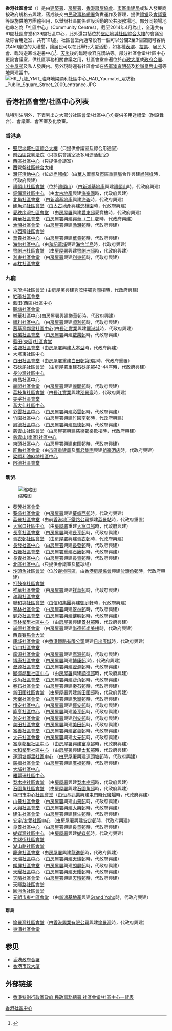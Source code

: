 '''香港社區會堂'''（{{lang-en|Hong Kong Community Halls}}）是由[[建築署|建築署]]、[[房屋署|房屋署]]、[[香港房屋協會|香港房屋協會]]、[[市區重建局|市區重建局]]或私人發展商按政府規格去興建，落成後交由[[民政事務總署|民政事務總署]]負責運作及管理，提供[[禮堂|禮堂]]及[[會議室|會議室]]等設施供地方團體租用，以舉辦社區關係建設活動的公共服務場地。部分同類場地也命名為「社區中心」（Community Centres）。截至2014年4月為止，全港共有61間社區會堂和39間社區中心，此外還包括位於[[堅尼地城社區綜合大樓|堅尼地城社區綜合大樓]]的會議室及綜合用途室，共有101處。社區會堂內通常設有一個可以分間2至3個空間可容納共450座位的大禮堂，讓居民可以在此舉行大型活動，如各種[[表演|表演]]、[[投票|投票]]、居民大會、臨時避寒或避暑中心<ref>{{cite web|url=https://www.had.gov.hk/tc/public_services/emergency_services/emergency.htm|title=緊急支援服務|work=[[民政事務總署|民政事務總署]]|language=zh-hant}}</ref>、[[天災|天災]]後的臨時收容庇護站等。部分社區會堂/社區中心更設會議室，供社區事務相關會議之用，社區會堂普遍位於[[香港市政大厦|市政大厦]]或[[香港政府合署|政府合署]]、[[公共屋邨|公共屋邨]]及私人發展内。另外現時還有社區會堂在[[將軍澳|將軍澳]][[雍明苑|雍明苑]]及[[粉嶺|粉嶺]][[皇后山邨|皇后山邨]]等地興建當中。
[[File:HK_九龍_YMT_油麻地梁顯利社區中心_HAD_Yaumatei_眾坊街_Public_Square_Street_2009_entrance.JPG|thumb]]

==香港社區會堂/社區中心列表==

除特別注明外，下表列出之大部分社區會堂/社區中心均提供多用途禮堂（附設舞台）、會議室、會客室及化妝室。

===香港島===
* [[堅尼地城社區綜合大樓|堅尼地城社區綜合大樓]]（只提供會議室及綜合用途室）
* [[西區裁判法院|前西區裁判法院]]（只提供會議室及多用途活動室）
* [[西區社區中心|西區社區中心]]（只提供會議室）
* [[西營盤社區綜合大樓|西營盤社區綜合大樓]]
* [[灣仔活動中心|灣仔活動中心]]（位於[[尚翹峰|尚翹峰]]）(由[[華人置業|華人置業]]及[[市區重建局|市區重建局]]合作興建[[尚翹峰|尚翹峰]]時，代政府興建）
* [[禮頓山社區會堂|禮頓山社區會堂]]（位於[[禮頓山|禮頓山]]）（由[[新鴻基地產|新鴻基地產]]興建[[禮頓山|禮頓山]]時，代政府興建）
* [[銅鑼灣社區中心|銅鑼灣社區中心]] （由[[太古地產|太古地產]]興建[[海峯園|海峯園]]時，代政府興建）
* [[北角社區會堂|北角社區會堂]] （由[[新鴻基地產|新鴻基地產]]興建[[海璇|海璇]]時，代政府興建）
* [[鰂魚涌社區會堂|鰂魚涌社區會堂]]（由[[太古地產|太古地產]]興建[[逸樺園|逸樺園]]時，代政府興建）
* [[愛秩序灣社區會堂|愛秩序灣社區會堂]] （由[[房屋署|房屋署]]興建[[愛東邨|愛東邨]]愛寶樓時，代政府興建）
* [[興華社區會堂|興華社區會堂]] （由[[房屋署|房屋署]]興建[[興華（二）邨|興華（二）邨]]時，代政府興建）
* [[漁灣社區會堂|漁灣社區會堂]] （由[[房屋署|房屋署]]興建[[漁灣邨|漁灣邨]]時，代政府興建）
* [[小西灣社區會堂|小西灣社區會堂]]
* [[華貴社區中心|華貴社區中心]] （由[[房屋署|房屋署]]興建[[華貴邨|華貴邨]]時，代政府興建）
* [[海怡社區中心|海怡社區中心]]（由[[和記黃埔|和記黃埔]]興建[[海怡半島|海怡半島]]時，代政府興建）
* [[鴨脷洲社區會堂|鴨脷洲社區會堂]] （由[[房屋署|房屋署]]興建[[鴨脷洲邨|鴨脷洲邨]]時，代政府興建）
* [[利東社區會堂|利東社區會堂]] （由[[房屋署|房屋署]]興建[[利東邨|利東邨]]時，代政府興建）
* [[赤柱社區會堂|赤柱社區會堂]]

===九龍===
* [[秀茂坪社區會堂|秀茂坪社區會堂]] (由[[房屋署|房屋署]]興建[[秀茂坪邨|秀茂坪邨]][[秀潤樓|秀潤樓]]時，代政府興建)
* [[紅磡社區會堂|紅磡社區會堂]]
* [[藍田(西區)社區中心|藍田(西區)社區中心]]
* [[觀塘社區會堂|觀塘社區會堂]] 
* [[樂華社區中心|樂華社區中心]](由[[房屋署|房屋署]]興建[[樂華邨|樂華邨]]時，代政府興建)
* [[順利社區中心|順利社區中心]] （由[[房屋署|房屋署]]興建[[順利邨|順利邨]]時，代政府興建）
* [[茜草灣鄰里社區中心|茜草灣鄰里社區中心]](由[[長江實業|長江實業]]興建[[麗港城|麗港城]]時，代政府興建)
* [[啟業社區會堂|啟業社區會堂]] （由[[房屋署|房屋署]]興建[[啟業邨|啟業邨]]時，代政府興建）
* [[藍田(東區)社區會堂|藍田(東區)社區會堂]] 
* [[油塘社區會堂|油塘社區會堂]]（由[[房屋署|房屋署]]興建[[大本型|大本型]]時，代政府興建）
* [[大坑東社區中心|大坑東社區中心]] 
* [[白田社區會堂|白田社區會堂]]（由[[房屋署|房屋署]]重建[[白田邨|白田邨]][[第9期|第9期]]時，代政府重置）
* [[石硤尾社區會堂|石硤尾社區會堂]] （由[[房屋署|房屋署]]重建[[石硤尾邨|石硤尾邨]]42-44座時，代政府興建）
* [[長沙灣社區中心|長沙灣社區中心]]
* [[南昌社區中心|南昌社區中心]]
* [[麗閣社區會堂|麗閣社區會堂]] （由[[房屋署|房屋署]]興建[[麗閣邨|麗閣邨]]時，代政府興建）
* [[荔枝角社區會堂|荔枝角社區會堂]]（由[[長江實業|長江實業]]興建[[泓景臺|泓景臺]]時，代政府興建）
* [[美孚社區會堂|美孚社區會堂]]
* [[黃大仙社區中心|黃大仙社區中心]]
* [[彩雲社區中心|彩雲社區中心]]  （由[[房屋署|房屋署]]興建[[彩雲邨|彩雲邨]]時，代政府興建）
* [[竹園社區中心|竹園社區中心]] （由[[房屋署|房屋署]]興建[[竹園南邨|竹園南邨]]時，代政府興建）
* [[鳳德社區中心|鳳德社區中心]] （由[[房屋署|房屋署]]興建[[鳳德邨|鳳德邨]]時，代政府興建）
* [[慈雲山社區會堂|慈雲山社區會堂]]（由[[房屋署|房屋署]]興建[[慈樂邨|慈樂邨]][[樂歡樓|樂歡樓]]時，代政府興建）
* [[慈雲山(南區)社區中心|慈雲山(南區)社區中心]]
* [[東頭社區中心|東頭社區中心]] （由[[房屋署|房屋署]]興建[[東匯邨|東匯邨]]時，代政府興建）
* [[旺角社區會堂|旺角社區會堂]]（由[[市區重建局|市區重建局]]及[[鷹君集團|鷹君集團]]興建[[朗豪酒店|朗豪酒店]]時，代政府興建）
* [[梁顯利油麻地社區中心|梁顯利油麻地社區中心]]
* [[啟德社區會堂|啟德社區會堂]]

===新界===
[[File:Lai_King_Community_Hall_20220604.jpg|缩略图]]
* [[葵芳社區會堂|葵芳社區會堂]] 
* [[葵盛社區會堂|葵盛社區會堂]] （由[[房屋署|房屋署]]興建[[葵盛西邨|葵盛西邨]]時，代政府興建）
* [[荔景社區會堂|荔景社區會堂]]（由前[[香港地下鐵路公司|香港地下鐵路公司]]擴建[[荔景站|荔景站]]時，代政府重置）
* [[大窩口社區中心|大窩口社區中心]] （由[[房屋署|房屋署]]重建[[大窩口邨|大窩口邨]]時，代政府興建）
* [[長亨社區會堂|長亨社區會堂]] （由[[房屋署|房屋署]]興建[[長亨邨|長亨邨]]時，代政府興建）
* [[青衣邨社區會堂|青衣邨社區會堂]] （由[[房屋署|房屋署]]興建[[青衣邨|青衣邨]]時，代政府興建）
* [[長發社區中心|長發社區中心]] （由[[房屋署|房屋署]]興建[[長發邨|長發邨]]時，代政府興建）
* [[石籬社區會堂|石籬社區會堂]] （由[[房屋署|房屋署]]重建[[石籬邨|石籬邨]]時，代政府興建）
* [[長青社區中心|長青社區中心]] （由[[房屋署|房屋署]]興建[[長青邨|長青邨]]時，代政府興建）
* [[北區社區中心|北區社區中心]]（只提供會議室及籃球場）
* [[沙頭角社區會堂|沙頭角社區會堂]]（位於[[邊境禁區|邊境禁區]]，由[[香港房屋協會|香港房屋協會]]興建[[沙頭角邨|沙頭角邨]]時，代政府興建）
* [[打鼓嶺社區會堂|打鼓嶺社區會堂]]
* [[祥華社區會堂|祥華社區會堂]] （由[[房屋署|房屋署]]興建[[祥華邨|祥華邨]]時，代政府興建）
* [[和興社區會堂|和興社區會堂]]
* [[聯和墟社區會堂|聯和墟社區會堂]]（由[[信和集團|信和集團]]興建[[御庭軒|御庭軒]]時，代政府興建）
* [[翠林社區會堂|翠林社區會堂]] （由[[房屋署|房屋署]]興建[[翠林邨|翠林邨]]時，代政府興建）
* [[健彩社區會堂|健彩社區會堂]] （由[[房屋署|房屋署]]興建[[健明邨|健明邨]]時，代政府興建）
* [[景林鄰里社區中心|景林鄰里社區中心]] （由[[房屋署|房屋署]]興建[[景林邨|景林邨]]時，代政府興建）
* [[尚德社區會堂|尚德社區會堂]] （由[[房屋署|房屋署]]興建[[尚德邨|尚德邨]][[尚美樓|尚美樓]]時，代政府興建）
* [[西貢賽馬會大堂|西貢賽馬會大堂]]
* [[康城社區會堂|康城社區會堂]]（由[[香港鐵路有限公司|香港鐵路有限公司]]興建[[日出康城|日出康城]]時，代政府興建）
* [[坑口社區會堂|坑口社區會堂]]
* [[廣源社區會堂|廣源社區會堂]] （由[[房屋署|房屋署]]興建[[廣源邨|廣源邨]]時，代政府興建）
* [[博康社區會堂|博康社區會堂]] （由[[房屋署|房屋署]]興建[[博康邨|博康邨]]]時，代政府興建）
* [[瀝源社區會堂|瀝源社區會堂]] （由[[房屋署|房屋署]]興建[[瀝源邨|瀝源邨]]時，代政府興建）
* [[顯徑鄰里社區中心|顯徑鄰里社區中心]] （由[[房屋署|房屋署]]興建[[顯徑邨|顯徑邨]]時，代政府興建）
* [[沙角社區會堂|沙角社區會堂]] （由[[房屋署|房屋署]]興建[[沙角邨|沙角邨]]時，代政府興建）
* [[秦石社區會堂|秦石社區會堂]] （由[[房屋署|房屋署]]興建[[秦石邨|秦石邨]]時，代政府興建）
* [[新田圍社區會堂|新田圍社區會堂]] （由[[房屋署|房屋署]]興建[[新田圍邨|新田圍邨]]時，代政府興建）
* [[禾輋社區會堂|禾輋社區會堂]] （由[[房屋署|房屋署]]興建[[禾輋邨|禾輋邨]]時，代政府興建）
* [[恒安社區中心|恒安社區中心]] （由[[房屋署|房屋署]]興建[[恒安邨|恒安邨]]時，代政府興建）
* [[隆亨社區中心|隆亨社區中心]] （由[[房屋署|房屋署]]興建[[隆亨邨|隆亨邨]]時，代政府興建）
* [[利安社區會堂|利安社區會堂]] （由[[房屋署|房屋署]]興建[[利安邨|利安邨]]時，代政府興建）
* [[美田社區會堂|美田社區會堂]] （由[[房屋署|房屋署]]興建[[美田邨|美田邨]]時，代政府興建）
* [[富善社區會堂|富善社區會堂]] （由[[房屋署|房屋署]]興建[[富善邨|富善邨]]時，代政府興建）
* [[大元社區會堂|大元社區會堂]] （由[[房屋署|房屋署]]興建[[大元邨|大元邨]]時，代政府興建）
* [[富亨鄰里社區中心|富亨鄰里社區中心]]  （由[[房屋署|房屋署]]興建[[富亨邨|富亨邨]]時，代政府興建）
* [[太和鄰里社區中心|太和鄰里社區中心]]  （由[[房屋署|房屋署]]興建[[太和邨|太和邨]]時，代政府興建）
* [[運頭塘鄰里社區中心|運頭塘鄰里社區中心]]  （由[[房屋署|房屋署]]興建[[運頭塘邨|運頭塘邨]]時，代政府興建）
* [[廣福社區會堂|廣福社區會堂]]  （由[[房屋署|房屋署]]興建[[廣福邨|廣福邨]]時，代政府興建）
* [[大埔社區中心|大埔社區中心]]
* [[雅麗珊社區中心|雅麗珊社區中心]]
* [[梨木樹社區會堂|梨木樹社區會堂]]  （由[[房屋署|房屋署]]興建[[梨木樹邨|梨木樹邨]]時，代政府興建）
* [[石圍角社區會堂|石圍角社區會堂]]  （由[[房屋署|房屋署]]興建[[石圍角邨|石圍角邨]]時，代政府興建）
* [[屯門市中心社區會堂|屯門市中心社區會堂]]（由[[恒基兆業|恒基兆業]]興建[[屯門時代廣場|屯門時代廣場]]時，代政府興建）
* [[山景社區會堂|山景社區會堂]]  （由[[房屋署|房屋署]]興建[[山景邨|山景邨]]時，代政府興建）
* [[大興社區會堂|大興社區會堂]]  （由[[房屋署|房屋署]]興建[[大興邨|大興邨]]時，代政府興建）
* [[建生社區會堂|建生社區會堂]]  （由[[房屋署|房屋署]]興建[[建生邨|建生邨]]時，代政府興建）
* [[安定/友愛社區中心|安定/友愛社區中心]]  （由[[房屋署|房屋署]]興建[[安定邨|安定邨]]時，代政府興建）
* [[良景社區中心|良景社區中心]]  （由[[房屋署|房屋署]]興建[[良景邨|良景邨]]時，代政府興建）
* [[蝴蝶灣社區中心|蝴蝶灣社區中心]]  （由[[房屋署|房屋署]]興建[[蝴蝶邨|蝴蝶邨]]時，代政府興建）
* [[井財街社區會堂|井財街社區會堂]]
* [[湖山路社區會堂|湖山路社區會堂]]
* [[龍逸社區會堂|龍逸社區會堂]]（由[[房屋署|房屋署]]興建[[龍逸邨|龍逸邨]]時，代政府興建）
* [[天瑞社區中心|天瑞社區中心]]  （由[[房屋署|房屋署]]興建[[天瑞邨|天瑞邨]]時，代政府興建）
* [[朗屏社區會堂|朗屏社區會堂]]  （由[[房屋署|房屋署]]興建[[朗屏邨|朗屏邨]]時，代政府興建）
* [[天耀社區中心|天耀社區中心]]  （由[[房屋署|房屋署]]興建[[天耀邨|天耀邨]]時，代政府興建）
* [[天晴社區會堂|天晴社區會堂]]  （由[[房屋署|房屋署]]興建[[天晴邨|天晴邨]]時，代政府興建）
* [[天暉路社區會堂|天暉路社區會堂]]
* [[圓洲角社區會堂|圓洲角社區會堂]]
* [[元朗市東社區會堂|元朗市東社區會堂]] （由[[新鴻基地產|新鴻基地產]]興建[[Grand_Yoho|Grand Yoho]]時，代政府興建）

====離島====
* [[愉景灣社區會堂|愉景灣社區會堂]]（由[[香港興業有限公司|香港興業有限公司]]興建[[愉景灣|愉景灣]]時，代政府興建）
* [[東涌社區會堂|東涌社區會堂]]

==参见==
* [[香港政府合署|香港政府合署]]
* [[香港市政大厦|香港市政大厦]]

==外部链接==
*[http://www.had.gov.hk/tc/public_services/community_halls_centres/ccch.htm 香港特別行政區政府 民政事務總署 社區會堂/社區中心一覽表] {{Wayback|url=http://www.had.gov.hk/tc/public_services/community_halls_centres/ccch.htm |date=20111129081447 }}

{{香港社区会堂}}

[[Category:香港社區中心|]]